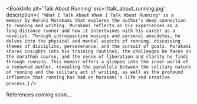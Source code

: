 
<BookInfo
  alt='Talk About Running'
  src='/talk_about_running.jpg'
  description={`
"What I Talk About When I Talk About Running" is a memoir by Haruki Murakami that explores the author's deep connection to running and writing. Murakami reflects on his experiences as a long-distance runner and how it intertwines with his career as a novelist. Through introspective musings and personal anecdotes, he delves into the physical and mental aspects of running, discussing themes of discipline, perseverance, and the pursuit of goals. Murakami shares insights into his training routines, the challenges he faces on the marathon course, and the sense of liberation and clarity he finds through running. This memoir offers a glimpse into the inner world of a renowned author, revealing the parallels between the solitary nature of running and the solitary act of writing, as well as the profound influence that running has had on Murakami's life and creative process.`}
/>

References coming soon...
